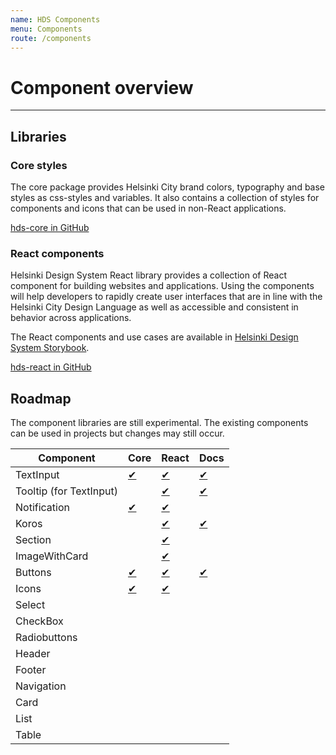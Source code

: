 ```yaml
---
name: HDS Components
menu: Components
route: /components
---
```


# Component overview

---

## Libraries

### Core styles

The core package provides Helsinki City brand colors, typography and base styles as css-styles and variables. It also contains a collection of styles for components and icons that can be used in non-React applications.

[hds-core in GitHub](https://www.npmjs.com/package/hds-core)

### React components

Helsinki Design System React library provides a collection of React component for building websites and applications. Using the components will help developers to rapidly create user interfaces that are in line with the Helsinki City Design Language as well as accessible and consistent in behavior across applications.

The React components and use cases are available in [Helsinki Design System Storybook](/storybook).

[hds-react in GitHub](https://www.npmjs.com/package/hds-react)

## Roadmap

The component libraries are still experimental. The existing components can be used in projects but changes may still occur.

| Component               | Core                                   | React                                                           | Docs                                            |
| ----------------------- | -------------------------------------- | --------------------------------------------------------------- | ----------------------------------------------- |
| TextInput               | [✔](/core/examples/text-inputs.html)   | [✔](/storybook/?path=/story/components-textinput--default)      | [✔](/docs-components-text-fields)               |
| Tooltip (for TextInput) |                                        | [✔](/storybook/?path=/story/components-textinput--with-tooltip) | [✔](/docs-components-text-fields/#with-tooltip) |
| Notification            | [✔](/core/examples/notifications.html) | [✔](/storybook/?path=/story/components-notification--default)   |                                                 |
| Koros                   |                                        | [✔](/storybook/?path=/story/components-koros--basic)            | [✔](/docs-components-koros)                     |
| Section                 |                                        | [✔](/storybook/?path=/story/components-section--with-koros)     |                                                 |
| ImageWithCard           |                                        | [✔](/storybook/?path=/story/components-imagewithcard--default)  |                                                 |
| Buttons                 | [✔](/core/examples/buttons.html)       | [✔](/storybook/?path=/story/components-button--primary)         | [✔](/docs-components-buttons)                   |
| Icons                   | [✔](/core/examples/icons.html)         | [✔](/storybook/?path=/story/components-icons--iconangledown)    |                                                 |
| Select                  |                                        |                                                                 |                                                 |
| CheckBox                |                                        |                                                                 |                                                 |
| Radiobuttons            |                                        |                                                                 |                                                 |
| Header                  |                                        |                                                                 |                                                 |
| Footer                  |                                        |                                                                 |                                                 |
| Navigation              |                                        |                                                                 |                                                 |
| Card                    |                                        |                                                                 |                                                 |
| List                    |                                        |                                                                 |                                                 |
| Table                   |                                        |                                                                 |                                                 |
